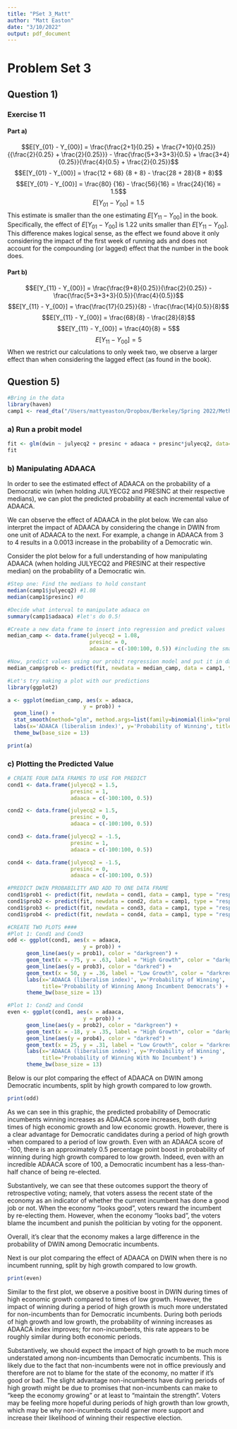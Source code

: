 ```yaml
---
title: "PSet 3_Matt"
author: "Matt Easton"
date: "3/10/2022"
output: pdf_document
---
```


# Problem Set 3

## Question 1)

### Exercise 11

#### Part a)
$$E[Y_{01} - Y_{00}] = \frac{\frac{2+1}{0.25} + \frac{7+10}{0.25}}{{\frac{2}{0.25} + \frac{2}{0.25}}} - \frac{\frac{5+3+3+3}{0.5} + \frac{3+4}{0.25}}{\frac{4}{0.5} + \frac{2}{0.25}}$$
$$E[Y_{01} - Y_{00}] = \frac{12 + 68} {8 + 8} - \frac{28 + 28}{8 + 8}$$
$$E[Y_{01} - Y_{00}] = \frac{80} {16} - \frac{56}{16} = \frac{24}{16} = 1.5$$
$$E[Y_{01} - Y_{00}] = 1.5$$
This estimate is smaller than the one estimating $E[Y_{11} - Y_{00}]$ in the book. Specifically, the effect of $E[Y_{01} - Y_{00}]$ is 1.22 units smaller than $E[Y_{11} - Y_{00}]$. This difference makes logical sense, as the effect we found above it only considering the impact of the first week of running ads and does not account for the compounding (or lagged) effect that the number in the book does.

#### Part b)
$$E[Y_{11} - Y_{00}] = \frac{\frac{9+8}{0.25}}{\frac{2}{0.25}} - \frac{\frac{5+3+3+3}{0.5}}{\frac{4}{0.5}}$$
$$E[Y_{11} - Y_{00}] = \frac{\frac{17}{0.25}}{8} - \frac{\frac{14}{0.5}}{8}$$
$$E[Y_{11} - Y_{00}] = \frac{68}{8} - \frac{28}{8}$$
$$E[Y_{11} - Y_{00}] = \frac{40}{8} = 5$$
$$E[Y_{11} - Y_{00}] = 5$$
When we restrict our calculations to only week two, we observe a larger effect than when considering the lagged effect (as found in the book). 

## Question 5)

```r
#Bring in the data
library(haven)
camp1 <- read_dta("/Users/mattyeaston/Dropbox/Berkeley/Spring 2022/Methods 231B/camp1.dta")
```

### a) Run a probit model 
```r
fit <- glm(dwin ~ julyecq2 + presinc + adaaca + presinc*julyecq2, data=camp1, family = binomial(link="probit"))
fit
```

### b) Manipulating ADAACA

In order to see the estimated effect of ADAACA on the probability of a Democratic win (when holding JULYECG2 and PRESINC at their respective medians), we can plot the predicted probability at each incremental value of ADAACA.

We can observe the effect of ADAACA in the plot below. We can also interpret the impact of ADAACA by considering the change in DWIN from one unit of ADAACA to the next. For example, a change in ADAACA from 3 to 4 results in a 0.0013 increase in the probability of a Democratic win. 

Consider the plot below for a full understanding of how manipulating ADAACA (when holding JULYECQ2 and PRESINC at their respective median) on the probability of a Democratic win.

```r
#Step one: Find the medians to hold constant
median(camp1$julyecq2) #1.08
median(camp1$presinc) #0

#Decide what interval to manipulate adaaca on
summary(camp1$adaaca) #let's do 0.5!

#Create a new data frame to insert into regression and predict values
median_camp <- data.frame(julyecq2 = 1.08,
                          presinc = 0,
                          adaaca = c(-100:100, 0.5)) #including the smallest and largest value of adaaca

#Now, predict values using our probit regression model and put it in data frame
median_camp$prob <- predict(fit, newdata = median_camp, data = camp1, type = "response")

#Let's try making a plot with our predictions
library(ggplot2)

a <- ggplot(median_camp, aes(x = adaaca,
                        y = prob)) +
  geom_line() +
  stat_smooth(method="glm", method.args=list(family=binomial(link="probit"))) +
  labs(x='ADAACA (liberalism index)', y='Probability of Winning', title='Probability of Winning by ADAACA Score') +
  theme_bw(base_size = 13)

print(a)

```

### c) Plotting the Predicted Value

```r
# CREATE FOUR DATA FRAMES TO USE FOR PREDICT
cond1 <- data.frame(julyecq2 = 1.5,
                    presinc = 1,
                    adaaca = c(-100:100, 0.5))

cond2 <- data.frame(julyecq2 = 1.5,
                    presinc = 0,
                    adaaca = c(-100:100, 0.5))

cond3 <- data.frame(julyecq2 = -1.5,
                    presinc = 1,
                    adaaca = c(-100:100, 0.5))

cond4 <- data.frame(julyecq2 = -1.5,
                    presinc = 0,
                    adaaca = c(-100:100, 0.5))

#PREDICT DWIN PROBABILITY AND ADD TO ONE DATA FRAME
cond1$prob1 <- predict(fit, newdata = cond1, data = camp1, type = "response")
cond1$prob2 <- predict(fit, newdata = cond2, data = camp1, type = "response")
cond1$prob3 <- predict(fit, newdata = cond3, data = camp1, type = "response")
cond1$prob4 <- predict(fit, newdata = cond4, data = camp1, type = "response")

#CREATE TWO PLOTS ####
#Plot 1: Cond1 and Cond3
odd <- ggplot(cond1, aes(x = adaaca,
                        y = prob)) +
      geom_line(aes(y = prob1), color = "darkgreen") +
      geom_text(x = -75, y = .63, label = "High Growth", color = "darkgreen") +
      geom_line(aes(y = prob3), color = "darkred") +
      geom_text(x = 50, y = .36, label = "Low Growth", color = "darkred") +
      labs(x='ADAACA (liberalism index)', y='Probability of Winning',
           title='Probability of Winning Among Incumbent Democrats') +
      theme_bw(base_size = 13)

#Plot 1: Cond2 and Cond4
even <- ggplot(cond1, aes(x = adaaca,
                        y = prob)) +
      geom_line(aes(y = prob2), color = "darkgreen") +
      geom_text(x = -18, y = .35, label = "High Growth", color = "darkgreen") +
      geom_line(aes(y = prob4), color = "darkred") +
      geom_text(x = 25, y = .31, label = "Low Growth", color = "darkred") +
      labs(x='ADAACA (liberalism index)', y='Probability of Winning',
           title='Probability of Winning With No Incumbent') +
      theme_bw(base_size = 13)
```

Below is our plot comparing the effect of ADAACA on DWIN among Democratic incumbents, split by high growth compared to low growth.

```r
print(odd)
```
As we can see in this graphic, the predicted probability of Democratic incumbents winning increases as ADAACA score increases, both during times of high economic growth and low economic growth. However, there is a clear advantage for Democratic candidates during a period of high growth when compared to a period of low growth. Even with an ADAACA score of -100, there is an approximately 0.5 percentage point boost in probability of winning during high growth compared to low growth. Indeed, even with an incredible ADAACA score of 100, a Democratic incumbent has a less-than-half chance of being re-elected. 

Substantively, we can see that these outcomes support the theory of retrospective voting; namely, that voters assess the recent state of the economy as an indicator of whether the current incumbent has done a good job or not. When the economy "looks good", voters reward the incumbent by re-electing them. However, when the economy "looks bad", the voters blame the incumbent and punish the politician by voting for the opponent. 

Overall, it's clear that the economy makes a large difference in the probability of DWIN among Democratic incumbents.


Next is our plot comparing the effect of ADAACA on DWIN when there is no incumbent running, split by high growth compared to low growth.

```r
print(even)
```
Similar to the first plot, we observe a positive boost in DWIN during times of high economic growth compared to times of low growth. However, the impact of winning during a period of high growth is much more understated for non-incumbents than for Democratic incumbents. During both periods of high growth and low growth, the probability of winning increases as ADAACA index improves; for non-incumbents, this rate appears to be roughly similar during both economic periods.

Substantively, we should expect the impact of high growth to be much more understated among non-incumbents than Democratic incumbents. This is likely due to the fact that non-incumbents were not in office previously and therefore are not to blame for the state of the economy, no matter if it's good or bad. The slight advantage non-incumbents have during periods of high growth might be due to promises that non-incumbents can make to "keep the economy growing" or at least to "maintain the strength". Voters may be feeling more hopeful during periods of high growth than low growth, which may be why non-incumbents could garner more support and increase their likelihood of winning their respective election. 
